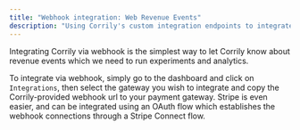 ```yaml
---
title: "Webhook integration: Web Revenue Events"
description: "Using Corrily's custom integration endpoints to integrate web-based payment gateways."
---
```


Integrating Corrily via webhook is the simplest way to let Corrily know about revenue events which we need to run experiments
and analytics.

To integrate via webhook, simply go to the dashboard and click on `Integrations`, then select the gateway you wish to integrate
and copy the Corrily-provided webhook url to your payment gateway. Stripe is even easier, and can be integrated using an OAuth flow
which establishes the webhook connections through a Stripe Connect flow.